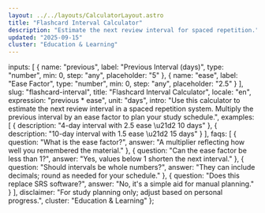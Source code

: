 ```yaml
---
layout: ../../layouts/CalculatorLayout.astro
title: "Flashcard Interval Calculator"
description: "Estimate the next review interval for spaced repetition."
updated: "2025-09-15"
cluster: "Education & Learning"
---
```



  inputs: [
    {
      name: "previous",
      label: "Previous Interval (days)",
      type: "number",
      min: 0,
      step: "any",
      placeholder: "5"
    },
    {
      name: "ease",
      label: "Ease Factor",
      type: "number",
      min: 0,
      step: "any",
      placeholder: "2.5"
    }
  ],
  slug: "flashcard-interval",
  title: "Flashcard Interval Calculator",
  locale: "en",
  expression: "previous * ease",
  unit: "days",
  intro: "Use this calculator to estimate the next review interval in a spaced repetition system. Multiply the previous interval by an ease factor to plan your study schedule.",
  examples: [
    { description: "4-day interval with 2.5 ease \u21d2 10 days" },
    { description: "10-day interval with 1.5 ease \u21d2 15 days" }
  ],
  faqs: [
    { question: "What is the ease factor?", answer: "A multiplier reflecting how well you remembered the material." },
    { question: "Can the ease factor be less than 1?", answer: "Yes, values below 1 shorten the next interval." },
    { question: "Should intervals be whole numbers?", answer: "They can include decimals; round as needed for your schedule." },
    { question: "Does this replace SRS software?", answer: "No, it's a simple aid for manual planning." }
  ],
  disclaimer: "For study planning only; adjust based on personal progress.",
  cluster: "Education & Learning"
};

<Calculator schema={schema} />

